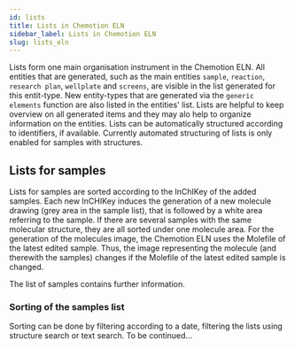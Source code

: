 ```yaml
---
id: lists
title: Lists in Chemotion ELN
sidebar_label: Lists in Chemotion ELN
slug: lists_eln
---
```


Lists form one main organisation instrument in the Chemotion ELN. All entities that are generated, such as the main entities `sample`, `reaction`, `research plan`, `wellplate` and `screens`, are visible in the list generated for this entit-type. 
New entity-types that are generated via the `generic elements` function are also listed in the entities' list. Lists are helpful to keep overview on all generated items and they may alo help to organize information on the entities. Lists can be automatically structured according to identifiers, if available. 
Currently automated structuring of lists is only enabled for samples with structures. 

## Lists for samples 

Lists for samples are sorted according to the InChIKey of the added samples. Each new InCHIKey induces the generation of a new molecule drawing (grey area in the sample list), that is followed by a white area referring to the sample. If there are several samples with the same molecular structure, they are all sorted under one molecule area. For the generation of the molecules image, the Chemotion ELN uses the Molefile of the latest edited sample. 
Thus, the image representing the molecule (and therewith the samples) changes if the Molefile of the latest edited sample is changed. 

The list of samples contains further information.

### Sorting of the samples list

Sorting can be done by filtering according to a date, filtering the lists using structure search or text search. To be continued...
